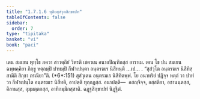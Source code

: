 ```yaml
---
title: "1.7.1.6 ทุติยสุสํวุตสิกฺขาปท"
tableOfContents: false
sidebar:
  order: 7
type: "tipitaka"
basket: "vi"
book: "paci"
---
```



<DynamicBreadcrumb />

<Division number="581" book="paci">

<Paragraph number="1710" book="paci">
เตน สมเยน พุทฺโธ ภควา สาวตฺถิยํ วิหรติ เชตวเน อนาถปิณฺฑิกสฺส อาราเม. เตน โข ปน สมเยน ฉพฺพคฺคิยา ภิกฺขู หตฺถมฺปิ ปาทมฺปิ กีฬาเปนฺตา อนฺตรฆเร นิสีทนฺติ …เป… .
</Paragraph>

<Paragraph number="1711" book="paci">
<Emphasis>“สุสํวุโต อนฺตรฆเร นิสีทิสฺสามีติ สิกฺขา กรณียา”</Emphasis>ติ. (*6*:<Emphasis>151</Emphasis>)
</Paragraph>

<Paragraph number="1712" book="paci">
สุสํวุเตน อนฺตรฆเร นิสีทิตพฺพํ. โย อนาทริยํ ปฏิจฺจ หตฺถํ วา ปาทํ วา กีฬาเปนฺโต อนฺตรฆเร นิสีทติ, อาปตฺติ ทุกฺกฏสฺส.
</Paragraph>

<Paragraph number="1713" book="paci">
อนาปตฺติ—  อสญฺจิจฺจ, อสฺสติยา, อชานนฺตสฺส, คิลานสฺส, อุมฺมตฺตกสฺส, อาทิกมฺมิกสฺสาติ.

</Paragraph>
</Division>

<Paragraph number="1714" type="center" book="paci">
ฉฏฺฐสิกฺขาปทํ นิฏฺฐิตํ.
</Paragraph>